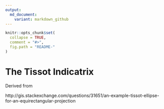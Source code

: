```yaml
---
output:
  md_document:
    variant: markdown_github
---
```


<!-- README.md is generated from README.Rmd. Please edit that file -->

```r
knitr::opts_chunk$set(
  collapse = TRUE,
  comment = "#>",
  fig.path = "README-"
)
```

# The Tissot Indicatrix

Derived from 

http://gis.stackexchange.com/questions/31651/an-example-tissot-ellipse-for-an-equirectangular-projection

